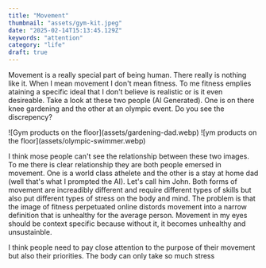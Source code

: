 ```yaml
---
title: "Movement"
thumbnail: "assets/gym-kit.jpeg"
date: "2025-02-14T15:13:45.129Z"
keywords: "attention"
category: "life"
draft: true
---
```


Movement is a really special part of being human. There really is nothing like it. When I mean movement I don't mean fitness. To me fitness emplies ataining a specific ideal that I don't believe is realistic or is it even desireable. Take a look at these two people (AI Generated). One is on there knee gardening and the other at an olympic event. Do you see the discrepency?

<HorizontalImages>
![Gym products on the floor](assets/gardening-dad.webp)
![ym products on the floor](assets/olympic-swimmer.webp)
</HorizontalImages>

I think mose people can't see the relationship between these two images. To me there is clear relationship they are both people emersed in movement. One is a world class athelete and the other is a stay at home dad (well that's what I prompted the AI). Let's call him John. Both forms of movement are increadibly different and require different types of skills but also put different types of stress on the body and mind. The problem is that the image of fitness perpetuated online distords movement into a narrow definition that is unhealthy for the average person. Movement in my eyes should be context specific because without it, it becomes unhealthy and unsustainble.

I think people need to pay close attention to the purpose of their movement but also their priorities. The body can only take so much stress
